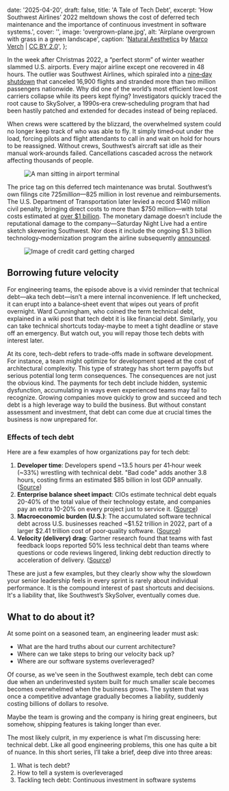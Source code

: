 
  date: '2025-04-20',
  draft: false,
  title: 'A Tale of Tech Debt',
  excerpt:
    'How Southwest Airlines’ 2022 meltdown shows the cost of deferred tech maintenance and the importance of continuous investment in software systems.',
  cover: '',
  image: 'overgrown-plane.jpg',
  alt: 'Airplane overgrown with grass in a green landscape',
  caption:
    '[Natural Aesthetics](https://ccnull.de/foto/flugzeug-ueberwuchert-von-gras-in-einer-gruenen-landschaft-natuerliche-aesthetik/1105513) by [Marco Verch](https://ccnull.de/fotograf/marco-verch-1) | [CC BY 2.0](https://creativecommons.org/licenses/by/2.0/deed.en)',
};

In the week after Christmas 2022, a “perfect storm” of winter weather slammed U.S. airports. Every major airline except one recovered in 48 hours. The outlier was Southwest Airlines, which spiraled into a [nine‑day shutdown](https://www.reuters.com/business/aerospace-defense/southwest-airlines-agrees-140-million-penalty-over-2022-holiday-meltdown-2023-12-18/) that canceled 16,900 flights and stranded more than two million passengers nationwide. Why did one of the world’s most efficient low‑cost carriers collapse while its peers kept flying? Investigators quickly traced the root cause to SkySolver, a 1990s‑era crew‑scheduling program that had been hastily patched and extended for decades instead of being replaced.

When crews were scattered by the blizzard, the overwhelmed system could no longer keep track of who was able to fly. It simply timed‑out under the load, forcing pilots and flight attendants to call in and wait on hold for hours to be reassigned. Without crews, Southwest’s aircraft sat idle as their manual work‑arounds failed. Cancellations cascaded across the network affecting thousands of people.

<Figure
  creator={{
    name: 'Matthew Henry',
    url: 'https://unsplash.com/@matthewhenry?utm_content=creditCopyText&utm_medium=referral&utm_source=unsplash',
  }}
  source={{
    name: 'Unsplash',
    url: 'https://unsplash.com/photos/man-sitting-on-chair-near-glass-window-MP4OSCYiGq0?utm_content=creditCopyText&utm_medium=referral&utm_source=unsplash',
  }}
>
  <Image src={airportTerminalPhoto} alt="A man sitting in airport terminal" />
</Figure>

The price tag on this deferred tech maintenance was brutal. Southwest’s own filings cite $725 million—$825 million in lost revenue and reimbursements. The U.S. Department of Transportation later levied a record $140 million civil penalty, bringing direct costs to more than $750 million—with total costs estimated at [over $1 billion](https://www.cbsnews.com/news/southwest-airlines-140-million-settlement-feds-december-2022-debacle/). The monetary damage doesn’t include the reputational damage to the company—Saturday Night Live had a entire sketch skewering Southwest. Nor does it include the ongoing $1.3 billion technology‑modernization program the airline subsequently [announced](https://www.bizjournals.com/losangeles/news/2023/01/30/southwest-airlines-holiday-operations-recovery.html).

<Figure>
  <Image src={techDebtCard} alt="Image of credit card getting charged" />
</Figure>

## Borrowing future velocity

For engineering teams, the episode above is a vivid reminder that technical debt—aka tech debt—isn’t a mere internal inconvenience. If left unchecked, it can erupt into a balance‑sheet event that wipes out years of profit overnight. Ward Cunningham, who coined the term technical debt, explained in a wiki post that tech debt it is like financial debt. Similarly, you can take technical shortcuts today-maybe to meet a tight deadline or stave off an emergency. But watch out, you will repay those tech debts with interest later.

At its core, tech-debt refers to trade-offs made in software development. For instance, a team might optimize for development speed at the cost of architectural complexity. This type of strategy has short term payoffs but serious potential long term consequences. The consequences are not just the obvious kind. The payments for tech debt include hidden, systemic dysfunction, accumulating in ways even experienced teams may fail to recognize. Growing companies move quickly to grow and succeed and tech debt is a high leverage way to build the business. But without constant assessment and investment, that debt can come due at crucial times the business is now unprepared for.

### Effects of tech debt

Here are a few examples of how organizations pay for tech debt:

1. **Developer time**: Developers spend ~13.5 hours per 41‑hour week (~33%) wrestling with technical debt. "Bad code" adds another 3.8 hours, costing firms an estimated $85 billion in lost GDP annually. ([Source](https://stripe.com/files/reports/the-developer-coefficient.pdf#page=4))
1. **Enterprise balance sheet impact**: CIOs estimate technical debt equals 20-40% of the total value of their technology estate, and companies pay an extra 10-20% on every project just to service it. ([Source](https://www.mckinsey.com/capabilities/mckinsey-digital/our-insights/tech-debt-reclaiming-tech-equity))
1. **Macroeconomic burden (U.S.)**: The accumulated software technical debt across U.S. businesses reached ~$1.52 trillion in 2022, part of a larger $2.41 trillion cost of poor‑quality software. ([Source](https://www.it-cisq.org/wp-content/uploads/sites/6/2022/11/CPSQ-Report-Nov-22-2.pdf?#page=28))
1. **Velocity (delivery) drag**: Gartner research found that teams with fast feedback loops reported 50% less technical debt than teams where questions or code reviews lingered, linking debt reduction directly to acceleration of delivery. ([Source](https://www.gartner.com/en/publications/how-to-assess-infrastructure-technical-debt-to-prioritize-legacy-modernization-investments))

These are just a few examples, but they clearly show why the slowdown your senior leadership feels in every sprint is rarely about individual performance. It is the compound interest of past shortcuts and decisions. It's a liability that, like Southwest’s SkySolver, eventually comes due.

## What to do about it?

At some point on a seasoned team, an engineering leader must ask:

- What are the hard truths about our current architecture?
- Where can we take steps to bring our velocity back up?
- Where are our software systems overleveraged?

Of course, as we've seen in the Southwest example, tech debt can come due when an underinvested system built for much smaller scale becomes becomes overwhelmed when the business grows. The system that was once a competitive advantage gradually becomes a liability, suddenly costing billions of dollars to resolve.

Maybe the team is growing and the company is hiring great engineers, but somehow, shipping features is taking longer than ever.

The most likely culprit, in my experience is what I’m discussing here: technical debt. Like all good engineering problems, this one has quite a bit of nuance. In this short series, I’ll take a brief, deep dive into three areas:

1. What is tech debt?
1. How to tell a system is overleveraged
1. Tackling tech debt: Continuous investment in software systems
